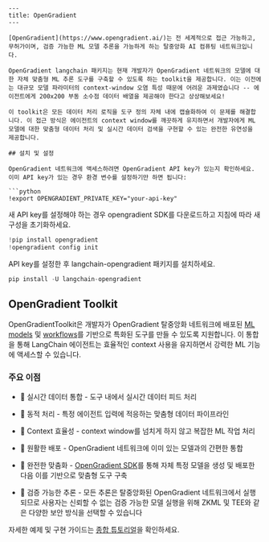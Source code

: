 ```mdx
---
title: OpenGradient
---

[OpenGradient](https://www.opengradient.ai/)는 전 세계적으로 접근 가능하고, 무허가이며, 검증 가능한 ML 모델 추론을 가능하게 하는 탈중앙화 AI 컴퓨팅 네트워크입니다.

OpenGradient langchain 패키지는 현재 개발자가 OpenGradient 네트워크의 모델에 대한 자체 맞춤형 ML 추론 도구를 구축할 수 있도록 하는 toolkit을 제공합니다. 이는 이전에는 대규모 모델 파라미터의 context-window 오염 특성 때문에 어려운 과제였습니다 -- 에이전트에게 200x200 부동 소수점 데이터 배열을 제공해야 한다고 상상해보세요!

이 toolkit은 모든 데이터 처리 로직을 도구 정의 자체 내에 캡슐화하여 이 문제를 해결합니다. 이 접근 방식은 에이전트의 context window를 깨끗하게 유지하면서 개발자에게 ML 모델에 대한 맞춤형 데이터 처리 및 실시간 데이터 검색을 구현할 수 있는 완전한 유연성을 제공합니다.

## 설치 및 설정

OpenGradient 네트워크에 액세스하려면 OpenGradient API key가 있는지 확인하세요. 이미 API key가 있는 경우 환경 변수를 설정하기만 하면 됩니다:

```python
!export OPENGRADIENT_PRIVATE_KEY="your-api-key"
```

새 API key를 설정해야 하는 경우 opengradient SDK를 다운로드하고 지침에 따라 새 구성을 초기화하세요.

```python
!pip install opengradient
!opengradient config init
```

API key를 설정한 후 langchain-opengradient 패키지를 설치하세요.

```python
pip install -U langchain-opengradient
```

## OpenGradient Toolkit

OpenGradientToolkit은 개발자가 OpenGradient 탈중앙화 네트워크에 배포된 [ML models](https://hub.opengradient.ai/models) 및 [workflows](https://docs.opengradient.ai/developers/sdk/ml_workflows.html)를 기반으로 특화된 도구를 만들 수 있도록 지원합니다. 이 통합을 통해 LangChain 에이전트는 효율적인 context 사용을 유지하면서 강력한 ML 기능에 액세스할 수 있습니다.

### 주요 이점

* 🔄 실시간 데이터 통합 - 도구 내에서 실시간 데이터 피드 처리

* 🎯 동적 처리 - 특정 에이전트 입력에 적응하는 맞춤형 데이터 파이프라인

* 🧠 Context 효율성 - context window를 넘치게 하지 않고 복잡한 ML 작업 처리

* 🔌 원활한 배포 - OpenGradient 네트워크에 이미 있는 모델과의 간편한 통합

* 🔧 완전한 맞춤화 - [OpenGradient SDK](https://docs.opengradient.ai/developers/sdk/model_management.html)를 통해 자체 특정 모델을 생성 및 배포한 다음 이를 기반으로 맞춤형 도구 구축

* 🔐 검증 가능한 추론 - 모든 추론은 탈중앙화된 OpenGradient 네트워크에서 실행되므로 사용자는 신뢰할 수 없는 검증 가능한 모델 실행을 위해 ZKML 및 TEE와 같은 다양한 보안 방식을 선택할 수 있습니다

자세한 예제 및 구현 가이드는 [종합 튜토리얼](/oss/integrations/tools/opengradient_toolkit.ipynb)을 확인하세요.
```